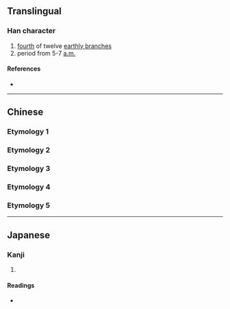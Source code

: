 {{character info/new}}
{{also|卯}}
==Translingual==

===Han character===
{{Han char|rn=36|rad=夕|as=02|sn=5|four=|canj=NISL|ids=⿰夕卩}}

# [[fourth]] of twelve [[earthly branch]]es
# period from 5-7 [[a.m.]]

====References====
* {{Han ref|kx=0246.050|dkj=05753|dj=0489.030|hdz=20861.040|uh=5918|ud=22808}}

----

==Chinese==

===Etymology 1===
{{zh-see|夗|v}}

===Etymology 2===
{{zh-see|卯|v}}

===Etymology 3===
{{zh-see|外|v}}

===Etymology 4===
{{zh-see|卬|v}}

===Etymology 5===
{{zh-see|𠨍|v}}

----

==Japanese==

===Kanji===
{{ja-kanji|grade=|rs=夕02}}

# {{defn|lang=ja|sort=夕02}}

====Readings====
* {{ja-readings|on=[[ぼう]] (bō)|kun=[[う]] (u)}}